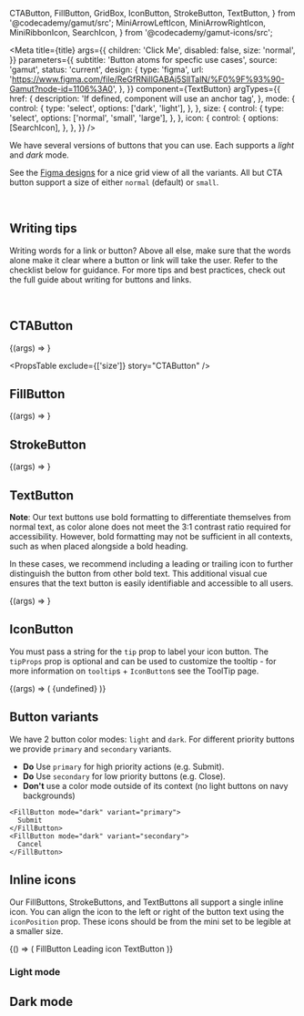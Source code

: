   CTAButton,
  FillButton,
  GridBox,
  IconButton,
  StrokeButton,
  TextButton,
} from '@codecademy/gamut/src';
  MiniArrowLeftIcon,
  MiniArrowRightIcon,
  MiniRibbonIcon,
  SearchIcon,
} from '@codecademy/gamut-icons/src';



<Meta
  title={title}
  args={{
    children: 'Click Me',
    disabled: false,
    size: 'normal',
  }}
  parameters={{
    subtitle: 'Button atoms for specfic use cases',
    source: 'gamut',
    status: 'current',
    design: {
      type: 'figma',
      url:
        'https://www.figma.com/file/ReGfRNillGABAj5SlITalN/%F0%9F%93%90-Gamut?node-id=1106%3A0',
    },
  }}
  component={TextButton}
  argTypes={{
    href: {
      description: 'If defined, component will use an anchor tag',
    },
    mode: {
      control: {
        type: 'select',
        options: ['dark', 'light'],
      },
    },
    size: {
      control: {
        type: 'select',
        options: ['normal', 'small', 'large'],
      },
    },
    icon: {
      control: {
        options: [SearchIcon],
      },
    },
  }}
/>

We have several versions of buttons that you can use.
Each supports a _light_ and _dark_ mode.

See the [Figma designs](https://www.figma.com/file/ReGfRNillGABAj5SlITalN/%F0%9F%93%90-Gamut?node-id=1106%3A0) for a nice grid view of all the variants.
All but CTA button support a size of either `normal` (default) or `small`.

<br />

## Writing tips

Writing words for a link or button? Above all else, make sure that the words alone make it clear where a button or link will take the user. Refer to the checklist below for guidance. For more tips and best practices, check out the full guide about <LinkTo id="ux-writing-component-guidelines-buttons-and-links--page">writing for buttons and links</LinkTo>.

<CustomCheckbox
  htmlFor="buttons-1"
  label="Make sure it is clear where the link or button will take the user."
  spacing="tight"
/>
<CustomCheckbox
  htmlFor="buttons-2"
  label="Use sentence case, capitalizing only proper nouns."
  spacing="tight"
/>
<CustomCheckbox
  htmlFor="buttons-3"
  label="For buttons, start with an action-oriented verb (like “explore” or “view”)."
  spacing="tight"
/>
<CustomCheckbox
  htmlFor="buttons-4"
  label="For buttons, use 3 words or less (unless more words are necessary for clarity)."
  spacing="tight"
/>

<br />

## CTAButton

<Canvas>
  <Story name="CTAButton">{(args) => <CTAButton {...args} />}</Story>
</Canvas>

<PropsTable exclude={['size']} story="CTAButton" />

## FillButton

<Canvas>
  <Story name="FillButton">{(args) => <FillButton {...args} />}</Story>
</Canvas>

<PropsTable story="FillButton" />

## StrokeButton

<Canvas>
  <Story name="StrokeButton">{(args) => <StrokeButton {...args} />}</Story>
</Canvas>

<PropsTable story="StrokeButton" />

## TextButton

**Note**: Our text buttons use bold formatting to differentiate themselves from normal text, as color alone does not meet the 3:1 contrast ratio required for accessibility. However, bold formatting may not be sufficient in all contexts, such as when placed alongside a bold heading.

In these cases, we recommend including a leading or trailing icon to further distinguish the button from other bold text. This additional visual cue ensures that the text button is easily identifiable and accessible to all users.

<Canvas>
  <Story name="TextButton">{(args) => <TextButton {...args} />}</Story>
</Canvas>

<PropsTable story="TextButton" />

## IconButton

You must pass a string for the `tip` prop to label your icon button. The `tipProps` prop is optional and can be used to customize the tooltip - for more information on `tooltip`s + `IconButton`s see the <LinkTo component="ToolTip">ToolTip page</LinkTo>.

<Canvas>
  <Story name="IconButton">
    {(args) => (
      <IconButton
        {...args}
        icon={SearchIcon}
        tip="ToolTip"
        tipProps={{ placement: 'floating' }}
      >
        {undefined}
      </IconButton>
    )}
  </Story>
</Canvas>

<PropsTable story="IconButton" />

## Button variants

We have 2 button color modes: `light` and `dark`.
For different priority buttons we provide `primary` and `secondary` variants.

- **Do** Use `primary` for high priority actions (e.g. Submit).
- **Do** Use `secondary` for low priority buttons (e.g. Close).
- **Don't** use a color mode outside of its context (no light buttons on navy backgrounds)

```tsx
<FillButton mode="dark" variant="primary">
  Submit
</FillButton>
<FillButton mode="dark" variant="secondary">
  Cancel
</FillButton>
```

## Inline icons

Our FillButtons, StrokeButtons, and TextButtons all support a single inline icon. You can align the icon to the left or right of the button text using the `iconPosition` prop. These icons should be from the mini set to be legible at a smaller size.

<Canvas>
  <Story name="Inline icon">
    {() => (
      <GridBox gridTemplateColumns="1fr 1fr 1fr 3fr">
        <FillButton maxWidth="fit-content" icon={MiniArrowLeftIcon}>
          FillButton
        </FillButton>
        <StrokeButton maxWidth="fit-content" icon={MiniRibbonIcon}>
          Leading icon
        </StrokeButton>
        <TextButton
          maxWidth="fit-content"
          icon={MiniArrowRightIcon}
          iconPosition="right"
        >
          TextButton
        </TextButton>
      </GridBox>
    )}
  </Story>
</Canvas>

### Light mode

<Canvas>
  <Story name="Light mode">
    <ButtonScale mode="light" />
  </Story>
</Canvas>

## Dark mode

<Canvas>
  <Story name="Dark mode">
    <ButtonScale mode="dark" />
  </Story>
</Canvas>
